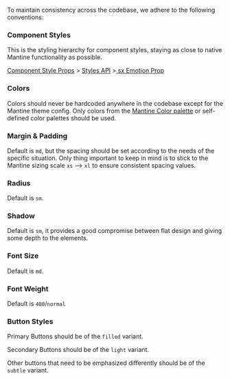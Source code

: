 To maintain consistency across the codebase, we adhere to the following conventions:

### Component Styles

This is the styling hierarchy for component styles, staying as close to native Mantine functionality as possible.

[Component Style Props](https://mantine.dev/styles/style-props/) > [Styles API](https://mantine.dev/styles/styles-api/) >[ sx Emotion Prop](https://mantine.dev/styles/sx/)

### Colors

Colors should never be hardcoded anywhere in the codebase except for the Mantine theme config. 
Only colors from the [Mantine Color palette](https://yeun.github.io/open-color/) or self-defined color palettes should be used.

### Margin & Padding

Default is `md`, but the spacing should be set according to the needs of the specific situation.
Only thing important to keep in mind is to stick to the Mantine sizing scale `xs` --> `xl` to ensure consistent spacing values.

### Radius

Default is `sm`.

### Shadow

Default is `sm`, it provides a good compromise between flat design and giving some depth to the elements.

### Font Size

Default is `md`.

### Font Weight

Default is `400`/`normal`

### Button Styles

Primary Buttons should be of the `filled` variant.

Secondary Buttons should be of the `light` variant.

Other buttons that need to be emphasized differently should be of the `subtle` variant.
